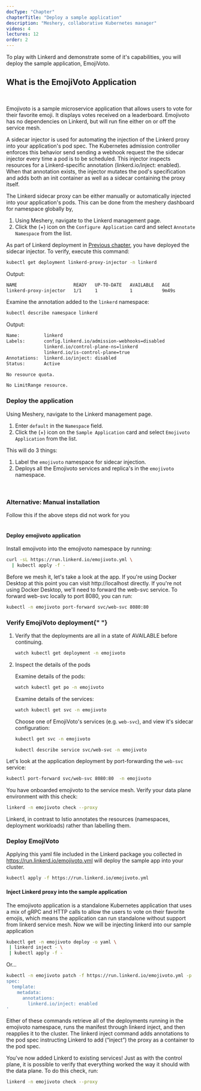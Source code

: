 ```yaml
---
docType: "Chapter"
chapterTitle: "Deploy a sample application"
description: "Meshery, collaborative Kubernetes manager"
videos: 4
lectures: 12
order: 2
---
```



<ChapterStyle>

To play with Linkerd and demonstrate some of it's capabilities, you will deploy the sample application, EmojiVoto.

<h2 className="chapter-sub-heading">What is the EmojiVoto Application </h2>
<br />

Emojivoto is a sample microservice application that allows users to vote for their favorite emoji.
It displays votes received on a leaderboard. Emojivoto has no dependencies on Linkerd, but will run
fine either on or off the service mesh.

A sidecar injector is used for automating the injection of the Linkerd proxy into your application's pod spec. The Kubernetes admission controller enforces this behavior send
sending a webhook request the the sidecar injector every time a pod is to be scheduled. This injector inspects resources for a Linkerd-specific annotation (linkerd.io/inject: enabled).
When that annotation exists, the injector mutates the pod's specification and adds both an init container as well as a sidecar containing the proxy itself.

The Linkerd sidecar proxy can be either manually or automatically injected into your application's pods. This can be done from the meshery dashboard for namespace globally by,

1. Using Meshery, navigate to the Linkerd management page.
1. Click the (+) icon on the `Configure Application` card and select `Annotate Namespace` from the list.

As part of Linkerd deployment in [Previous chapter](./getting-started), you have deployed the sidecar injector.
To verify, execute this command:

```sh
kubectl get deployment linkerd-proxy-injector -n linkerd
```

Output:

```sh
NAME                     READY   UP-TO-DATE   AVAILABLE   AGE
linkerd-proxy-injector   1/1     1            1           9m49s
```

Examine the annotation added to the `linkerd` namespace:

```sh
kubectl describe namespace linkerd
```

Output:

```sh
Name:         linkerd
Labels:       config.linkerd.io/admission-webhooks=disabled
              linkerd.io/control-plane-ns=linkerd
              linkerd.io/is-control-plane=true
Annotations:  linkerd.io/inject: disabled
Status:       Active

No resource quota.

No LimitRange resource.
```

<h3 class="chapter-sub-heading"> Deploy the application</h3>

Using Meshery, navigate to the Linkerd management page.

1. Enter `default` in the `Namespace` field.
1. Click the (+) icon on the `Sample Application` card and select `Emojivoto Application` from the list.

This will do 3 things:

1. Label the `emojivoto` namespace for sidecar injection.
1. Deploys all the Emojivoto services and replica's in the `emojivoto` namespace.

<br />
<h3>Alternative: Manual installation </h3>
Follow this if the above steps did not work for you
<br />
<br />

<h4 class="chapter-alt-heading"> Deploy emojivoto application</h4>

Install emojivoto into the emojivoto namespace by running:

```sh
curl -sL https://run.linkerd.io/emojivoto.yml \
  | kubectl apply -f -
```

Before we mesh it, let's take a look at the app.
If you're using Docker Desktop at this point you can visit http://localhost directly.
If you're not using Docker Desktop, we'll need to forward the web-svc service.
To forward web-svc locally to port 8080, you can run:

```sh
kubectl -n emojivoto port-forward svc/web-svc 8080:80
```

<h3 class="chapter-sub-heading">
  <a name="verify"></a> Verify EmojiVoto deployment{" "}
</h3>

1. Verify that the deployments are all in a state of AVAILABLE before continuing.

   ```sh
   watch kubectl get deployment -n emojivoto
   ```

2. Inspect the details of the pods

   Examine details of the pods:

   ```sh
   watch kubectl get po -n emojivoto
   ```

   Examine details of the services:

   ```sh
   watch kubectl get svc -n emojivoto
   ```

   Choose one of EmojiVoto's services (e.g. `web-svc`), and view it's sidecar configuration:

   ```sh
   kubectl get svc -n emojivoto

   kubectl describe service svc/web-svc -n emojivoto
   ```

Let's look at the application deployment by port-forwarding the `web-svc` service:

```sh
kubectl port-forward svc/web-svc 8080:80  -n emojivoto
```

You have onboarded emojivoto to the service mesh. Verify your data plane environment with this check:

```sh
linkerd -n emojivoto check --proxy
```

Linkerd, in contrast to Istio annotates the resources (namespaces, deployment workloads) rather than labelling them.

<h3>Deploy EmojiVoto </h3>

Applying this yaml file included in the Linkerd package you collected in https://run.linkerd.io/emojivoto.yml
will deploy the sample app into your cluster.

```sh
kubectl apply -f https://run.linkerd.io/emojivoto.yml
```

<h4 class="chapter-alt-heading">
  Inject Linkerd proxy into the sample application
</h4>

The emojivoto application is a standalone Kubernetes application that uses a mix of gRPC and
HTTP calls to allow the users to vote on their favorite emojis, which means the
application can run standalone without support from linkerd service mesh. Now we will
be injecting linkerd into our sample application

```sh
kubectl get -n emojivoto deploy -o yaml \
 | linkerd inject - \
 | kubectl apply -f -
```

Or...

```sh
kubectl -n emojivoto patch -f https://run.linkerd.io/emojivoto.yml -p '
spec:
  template:
    metadata:
      annotations:
        linkerd.io/inject: enabled
'
```

Either of these commands retrieve all of the deployments running in the emojivoto namespace, runs the manifest
through linkerd inject, and then reapplies it to the cluster. The linkerd inject command adds annotations to the pod spec
instructing Linkerd to add (“inject”) the proxy as a container to the pod spec.

You've now added Linkerd to existing services! Just as with the control plane, it
is possible to verify that everything worked the way it should with the data plane.
To do this check, run:

```sh
linkerd -n emojivoto check --proxy
```

</ChapterStyle>
